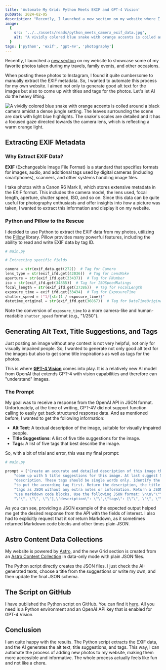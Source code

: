 ```yaml
---
title: 'Automate My Grid: Python Meets EXIF and GPT-4 Vision'
pubDate: 2024-02-05
description: "Recently, I launched a new section on my website where I would like to showcase some of my favorite photos. I wanted to automate the process of extracting EXIF metadata and generating alt text, title, and tage for the images. So let's let AI do the heavy lifting."
image:
  {
    src: '../../assets/reads/python_meets_camera_exif_data.jpg',
    alt: "A vividly colored blue snake with orange accents is coiled around a black camera amidst a dense jungle setting. The leaves surrounding the scene are dark with light blue highlights. The snake's scales are detailed and it has a focused gaze directed towards the camera lens, which is reflecting a warm orange light.",
  }
tags: ['python', 'exif', 'gpt-4v', 'photography']
---
```



Recently, I launched a [new section](/grid/) on my website to showcase some of my favorite photos taken during my travels, family events, and other occasions.

When posting these photos to Instagram, I found it quite cumbersome to manually extract the EXIF metadata. So, I wanted to automate this process for my own website. I aimed not only to generate good alt text for the images but also to come up with titles and tags for the photos. Let's let AI do the heavy lifting.

<Image
  src={coverImage}
  alt="A vividly colored blue snake with orange accents is coiled around a black camera amidst a dense jungle setting. The leaves surrounding the scene are dark with light blue highlights. The snake's scales are detailed and it has a focused gaze directed towards the camera lens, which is reflecting a warm orange light."
  caption="Where Code Meets Camera: Python Extracts the Story Behind Every Shot as GPT-4 Vision Crafts the Narrative"
  lazy={false}
/>

## Extracting EXIF Metadata

### Why Extract EXIF Data?

**EXIF** (Exchangeable Image File Format) is a standard that specifies formats for images, audio, and additional tags used by digital cameras (including smartphones), scanners, and other systems handling image files.

I take photos with a Canon R6 Mark II, which stores extensive metadata in the EXIF format. This includes the camera model, the lens used, focal length, aperture, shutter speed, ISO, and so on. Since this data can be quite useful for photography enthusiasts and offer insights into *how* a picture was taken, I wanted to extract this information and display it on my website.

### Python and Pillow to the Rescue

I decided to use Python to extract the EXIF data from my photos, utilizing the [Pillow](https://pillow.readthedocs.io/en/stable/) library. Pillow provides many powerful features, including the ability to read and write EXIF data by tag ID.

```python {11}
# main.py

# Extracting specific fields

camera = str(exif_data.get(272))  # Tag for Camera
lens_type = str(exif_ifd.get(42036))  # Tag for LensMake
aperture = str(exif_ifd.get(33437))  # Tag for FNumber
iso = str(exif_ifd.get(34855))  # Tag for ISOSpeedRatings
focal_length = str(exif_ifd.get(37386))  # Tag for FocalLength
exposure_time = exif_ifd.get(33434)  # Tag for ExposureTime
shutter_speed = f"1/{str(1 / exposure_time)}"
datetime_original = str(exif_ifd.get(36867))  # Tag for DateTimeOriginal
```

Note the conversion of `exposure_time` to a more camera-like and human-readable `shutter_speed` format (e.g., "1/250").

## Generating Alt Text, Title Suggestions, and Tags

Just posting an image without any context is not very helpful, not only for visually impaired people. So, I wanted to generate not only good alt text for the images but also to get some title inspirations as well as tags for the photos.

This is where [**GPT-4 Vision**](https://platform.openai.com/docs/guides/vision) comes into play. It is a relatively new AI model from OpenAI that extends GPT-4 with vision capabilities and therefore can "understand" images.

### The Prompt

My goal was to receive a response from the OpenAI API in JSON format. Unfortunately, at the time of writing, GPT-4V did not support function calling to easily get back structured response data. And as mentioned before, I wanted to get the following information:

- **Alt Text**: A textual description of the image, suitable for visually impaired people.
- **Title Suggestions**: A list of five title suggestions for the image.
- **Tags**: A list of five tags that best describe the image.

So, with a bit of trial and error, this was my final prompt:

```python
# main.py

prompt = ("Create an accurate and detailed description of this image that would also work as an alt text. Also "
    "come up with 5 title suggestions for this image. At last suggest 5 tags that suit the image "
    "description. These tags should be single words only. Identify the main subject or theme and make sure "
    "to put the according tag first. Return the description, the title suggestions and "
    "tags as JSON without any extra notes or information. Return a JSON string that can be parsed. Do not "
    "use markdown code blocks. Use the following JSON format: \n\n\"\"\"{\"title_ideas\": [\"\", \"\", "
    "\"\", \"\", \"\"],\"description\": \"\",\"tags\": [\"\", \"\", \"\", \"\", \"\"]}\"\"\"")

```

As you can see, providing a JSON example of the expected output helped me get the desired response from the API with the fields of interest. I also had to explicitly request that it *not* return Markdown, as it sometimes returned Markdown code blocks and other times plain JSON.

## Astro Content Data Collections

My website is powered by [Astro](https://astro.build), and the new Grid section is created from an [Astro Content Collection](https://docs.astro.build/en/guides/content-collections/) in data-only mode with plain JSON files.

The Python script directly creates the JSON files. I just check the AI-generated texts, choose a title from the suggestions or write my own, and then update the final JSON schema.

## The Script on GitHub

I have published the Python script on GitHub. You can find it [here](https://github.com/florivdg/exifExtractor). All you need is a Python environment and an OpenAI API key that is enabled for GPT-4 Vision.

## Conclusion

I am quite happy with the results. The Python script extracts the EXIF data, and the AI generates the alt text, title suggestions, and tags. This way, I can automate the process of adding new photos to my website, making them more accessible and informative. The whole process actually feels like fun and not like a chore.